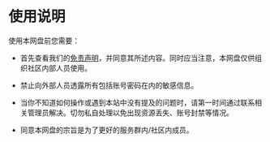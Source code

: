 # 使用说明

使用本网盘前您需要：

- 首先查看我们的[免责声明](/blog/disclaimer/disclaimer)，并同意其所述内容。同时应当注意，本网盘仅供组织社区内部人员使用。

- 禁止向外部人员透露所有包括账号密码在内的敏感信息。

- 当你不知道如何操作或遇到本站中没有提及的问题时，请第一时间通过联系相关管理员解决。切勿私自处理以免出现资源丢失、账号封禁等情况。

- 同意本网盘的宗旨是为了更好的服务群内/社区内成员。